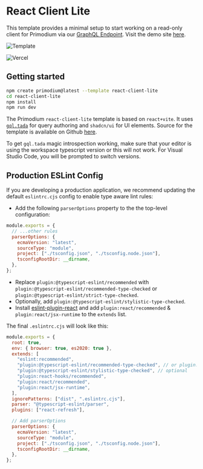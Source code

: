 # React Client Lite

This template provides a minimal setup to start working on a read-only client for Primodium via our [GraphQL Endpoint](./creating-dashboards.mdx). Visit the demo site [here](https://template-react-client-lite.vercel.app/).

![Template](../public/tooling/react-client-lite/template.svg)

![Vercel](https://therealsujitk-vercel-badge.vercel.app/?app=template-react-client-lite)

## Getting started

```bash copy
npm create primodium@latest --template react-client-lite
cd react-client-lite
npm install
npm run dev
```

The Primodium `react-client-lite` template is based on `react+vite`. It uses [`gql.tada`](https://gql-tada.0no.co/) for query authoring and `shadcn/ui` for UI elements. Source for the template is available on Github [here](https://github.com/primodiumxyz/create-primodium/tree/main/template-react-client-lite).

To get `gql.tada` magic introspection working, make sure that your editor is using the workspace typescript version or this will not work. For Visual Studio Code, you will be prompted to switch versions.

## Production ESLint Config

If you are developing a production application, we recommend updating the default `eslintrc.cjs` config to enable type aware lint rules:

- Add the following `parserOptions` property to the the top-level configuration:

```js filename=".eslintrc.cjs" showLineNumbers {3-8} copy
module.exports = {
  // ...other rules
  parserOptions: {
    ecmaVersion: "latest",
    sourceType: "module",
    project: ["./tsconfig.json", "./tsconfig.node.json"],
    tsconfigRootDir: __dirname,
  },
};
```

- Replace `plugin:@typescript-eslint/recommended` with `plugin:@typescript-eslint/recommended-type-checked` or `plugin:@typescript-eslint/strict-type-checked`.
- Optionally, add `plugin:@typescript-eslint/stylistic-type-checked`.
- Install [eslint-plugin-react](https://github.com/jsx-eslint/eslint-plugin-react) and add `plugin:react/recommended` & `plugin:react/jsx-runtime` to the `extends` list.

The final `.eslintrc.cjs` will look like this:

```js filename=".eslintrc.cjs" showLineNumbers {6-7,9-10,16-22} copy
module.exports = {
  root: true,
  env: { browser: true, es2020: true },
  extends: [
    "eslint:recommended",
    "plugin:@typescript-eslint/recommended-type-checked", // or plugin:@typescript-eslint/strict-type-checked
    "plugin:@typescript-eslint/stylistic-type-checked", // optional
    "plugin:react-hooks/recommended",
    "plugin:react/recommended",
    "plugin:react/jsx-runtime",
  ],
  ignorePatterns: ["dist", ".eslintrc.cjs"],
  parser: "@typescript-eslint/parser",
  plugins: ["react-refresh"],

  // Add parserOptions
  parserOptions: {
    ecmaVersion: "latest",
    sourceType: "module",
    project: ["./tsconfig.json", "./tsconfig.node.json"],
    tsconfigRootDir: __dirname,
  },
};
```

